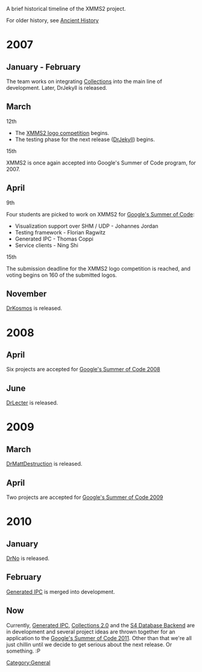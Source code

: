 A brief historical timeline of the XMMS2 project.

For older history, see [[History/Ancient | Ancient History]]

= 2007 =
== January - February ==
The team works on integrating [[Collections]] into the main line of development. Later, DrJekyll is released.

== March ==
;12th
* The [http://xmms2-contest.blogspot.com/ XMMS2 logo competition] begins.
* The testing phase for the next release ([[Release:DrJekyll|DrJekyll]]) begins.

;15th
XMMS2 is once again accepted into Google's Summer of Code program, for 2007.

== April ==
;9th
Four students are picked to work on XMMS2 for [[Summer of Code 2007|Google's Summer of Code]]:
* Visualization support over SHM / UDP - Johannes Jordan
* Testing framework - Florian Ragwitz
* Generated IPC - Thomas Coppi
* Service clients - Ning Shi

;15th
The submission deadline for the XMMS2 logo competition is reached, and voting begins on 160 of the submitted logos.

== November ==

[[Release:DrKosmos|DrKosmos]] is released.

= 2008 =
== April ==

Six projects are accepted for [[Summer of Code 2008|Google's Summer of Code 2008]]

== June ==

[[Release:DrLecter|DrLecter]] is released.

= 2009 =
== March ==

[[Release:DrMattDestruction|DrMattDestruction]] is released.

== April ==

Two projects are accepted for [[Summer of Code 2009|Google's Summer of Code 2009]]

= 2010 =
== January ==

[[Release:DrNo|DrNo]] is released.

== February ==
[[Generated IPC]] is merged into development.

== Now ==
Currently, [[Generated IPC]], [[Collections 2.0]] and the [[S4|S4 Database Backend]] are in development and several project ideas are thrown together for an application to the [[Summer of Code 2011|Google's Summer of Code 2011]]. Other than that we're all just chillin until we decide to get serious about the next release. Or something. :P

[[Category:General]]